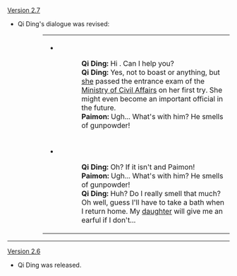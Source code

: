 {{Change History/Header}}
[[Version 2.7]]
* Qi Ding's dialogue was revised:
<dl><dd><dl><dd><table><tr><td>
*{{Color|Old:}}
{{Dialogue Start}}
::'''Qi Ding:''' Hi {{Traveler}}. Can I help you?
::'''Qi Ding:''' Yes, not to boast or anything, but [[Qi Nan|she]] passed the entrance exam of the [[Ministry of Civil Affairs]] on her first try. She might even become an important official in the future.
::'''Paimon:''' Ugh... What's with him? He smells of gunpowder!
{{Dialogue End}}</td></tr>
<tr><td>
*{{Color|New:}}
{{Dialogue Start}}
::'''Qi Ding:''' Oh? If it isn't {{Traveler}} and Paimon!
::'''Paimon:''' Ugh... What's with him? He smells of gunpowder!
::'''Qi Ding:''' Huh? Do I really smell that much? Oh well, guess I'll have to take a bath when I return home. My [[Qi Nan|daughter]] will give me an earful if I don't...
{{Dialogue End}}</td></tr></table></dd></dl></dd></dl>

----
[[Version 2.6]]
* Qi Ding was released.